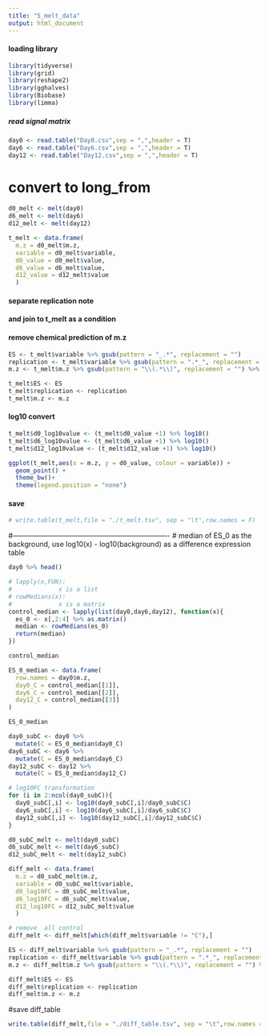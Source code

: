 ---
title: "5_melt_data"
output: html_document
---
#### loading library
```{r}
library(tidyverse)
library(grid)
library(reshape2)
library(gghalves)
library(Biobase)
library(limma)
```

##### read signal matrix
```{r}
day0 <- read.table("Day0.csv",sep = ",",header = T)
day6 <- read.table("Day6.csv",sep = ",",header = T)
day12 <- read.table("Day12.csv",sep = ",",header = T)
```

# convert to long_from
```{r}
d0_melt <- melt(day0)
d6_melt <- melt(day6)
d12_melt <- melt(day12)

t_melt <- data.frame(
  m.z = d0_melt$m.z, 
  variable = d0_melt$variable, 
  d0_value = d0_melt$value, 
  d6_value = d6_melt$value, 
  d12_value = d12_melt$value
  )
```

#### separate replication note
#### and join to t_melt as a condition
#### remove chemical prediction of m.z
```{r}
ES <- t_melt$variable %>% gsub(pattern = "_.*", replacement = "")
replication <- t_melt$variable %>% gsub(pattern = ".*_", replacement = "")
m.z <- t_melt$m.z %>% gsub(pattern = "\\(.*\\)", replacement = "") %>% gsub(pattern = "m", replacement = "") %>% as.double()

t_melt$ES <- ES
t_melt$replication <- replication
t_melt$m.z <- m.z
```


#### log10 convert
```{r}
t_melt$d0_log10value <- (t_melt$d0_value +1) %>% log10()
t_melt$d6_log10value <- (t_melt$d6_value +1) %>% log10()
t_melt$d12_log10value <- (t_melt$d12_value +1) %>% log10()
```


```{r}
ggplot(t_melt,aes(x = m.z, y = d0_value, colour = variable)) +
  geom_point() +
  theme_bw()+
  theme(legend.position = "none") 
```


#### save 
```{r}
# write.table(t_melt,file = "./t_melt.tsv", sep = "\t",row.names = F)
```

#-------------------------------------------------------------------
# median of ES_0 as the background, use log10(x) - log10(background) as a difference expression table
```{r}
day0 %>% head()
```


```{r}
# lapply(x,FUN):
#             x is a list
# rowMedians(x):
#             x is a matrix
control_median <- lapply(list(day0,day6,day12), function(x){
  es_0 <- x[,2:4] %>% as.matrix()
  median <- rowMedians(es_0)
  return(median)
})

control_median
```


```{r}
ES_0_median <- data.frame(
  row.names = day0$m.z,
  day0_C = control_median[[1]],
  day6_C = control_median[[2]],
  day12_C = control_median[[3]]
)

ES_0_median
```


```{r}
day0_subC <- day0 %>% 
  mutate(C = ES_0_median$day0_C)
day6_subC <- day6 %>% 
  mutate(C = ES_0_median$day6_C)
day12_subC <- day12 %>% 
  mutate(C = ES_0_median$day12_C)
```


```{r}
# log10FC transformation
for (i in 2:ncol(day0_subC)){
  day0_subC[,i] <- log10(day0_subC[,i]/day0_subC$C)
  day6_subC[,i] <- log10(day6_subC[,i]/day6_subC$C)
  day12_subC[,i] <- log10(day12_subC[,i]/day12_subC$C)
}
```


```{r}
d0_subC_melt <- melt(day0_subC)
d6_subC_melt <- melt(day6_subC)
d12_subC_melt <- melt(day12_subC)

diff_melt <- data.frame(
  m.z = d0_subC_melt$m.z, 
  variable = d0_subC_melt$variable, 
  d0_log10FC = d0_subC_melt$value, 
  d6_log10FC = d6_subC_melt$value, 
  d12_log10FC = d12_subC_melt$value
  )

# remove  all control
diff_melt <- diff_melt[which(diff_melt$variable != "C"),]
```

```{r}
ES <- diff_melt$variable %>% gsub(pattern = "_.*", replacement = "")
replication <- diff_melt$variable %>% gsub(pattern = ".*_", replacement = "")
m.z <- diff_melt$m.z %>% gsub(pattern = "\\(.*\\)", replacement = "") %>% gsub(pattern = "m", replacement = "") %>% as.double()

diff_melt$ES <- ES
diff_melt$replication <- replication
diff_melt$m.z <- m.z
```

#save diff_table
```{r}
write.table(diff_melt,file = "./diff_table.tsv", sep = "\t",row.names = F)
```


```{r}
```


```{r}
```


```{r}
```


```{r}
```


```{r}
```


```{r}
```


```{r}
```


```{r}
```


```{r}
```


